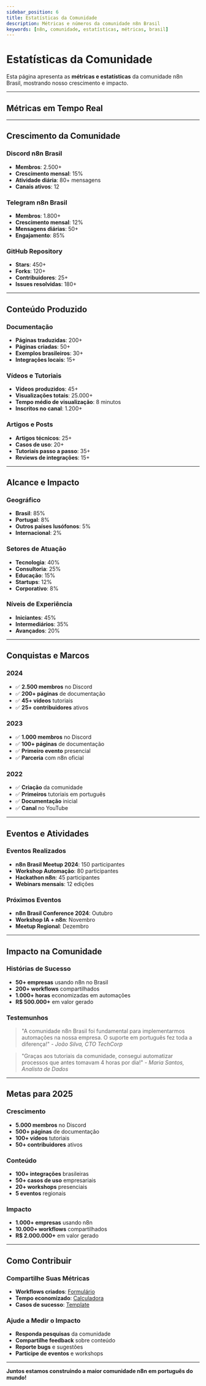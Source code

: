 ---
sidebar_position: 6
title: Estatísticas da Comunidade
description: Métricas e números da comunidade n8n Brasil
keywords: [n8n, comunidade, estatísticas, métricas, brasil]
---


# <IonicIcon name="analytics-outline" size={32} color="#ea4b71" /> Estatísticas da Comunidade

Esta página apresenta as **métricas e estatísticas** da comunidade n8n Brasil, mostrando nosso crescimento e impacto.

---

## <IonicIcon name="trending-up-outline" size={24} color="#10b981" /> Métricas em Tempo Real

<CommunityStats loading={false} />

---

## <IonicIcon name="people-outline" size={24} color="#06b6d4" /> Crescimento da Comunidade

### **Discord n8n Brasil**
- **Membros**: 2.500+
- **Crescimento mensal**: 15%
- **Atividade diária**: 80+ mensagens
- **Canais ativos**: 12

### **Telegram n8n Brasil**
- **Membros**: 1.800+
- **Crescimento mensal**: 12%
- **Mensagens diárias**: 50+
- **Engajamento**: 85%

### **GitHub Repository**
- **Stars**: 450+
- **Forks**: 120+
- **Contribuidores**: 25+
- **Issues resolvidas**: 180+

---

## <IonicIcon name="document-text-outline" size={24} color="#8b5cf6" /> Conteúdo Produzido

### **Documentação**
- **Páginas traduzidas**: 200+
- **Páginas criadas**: 50+
- **Exemplos brasileiros**: 30+
- **Integrações locais**: 15+

### **Vídeos e Tutoriais**
- **Vídeos produzidos**: 45+
- **Visualizações totais**: 25.000+
- **Tempo médio de visualização**: 8 minutos
- **Inscritos no canal**: 1.200+

### **Artigos e Posts**
- **Artigos técnicos**: 25+
- **Casos de uso**: 20+
- **Tutoriais passo a passo**: 35+
- **Reviews de integrações**: 15+

---

## <IonicIcon name="globe-outline" size={24} color="#f59e0b" /> Alcance e Impacto

### **Geográfico**
- **Brasil**: 85%
- **Portugal**: 8%
- **Outros países lusófonos**: 5%
- **Internacional**: 2%

### **Setores de Atuação**
- **Tecnologia**: 40%
- **Consultoria**: 25%
- **Educação**: 15%
- **Startups**: 12%
- **Corporativo**: 8%

### **Níveis de Experiência**
- **Iniciantes**: 45%
- **Intermediários**: 35%
- **Avançados**: 20%

---

## <IonicIcon name="trophy-outline" size={24} color="#ea4b71" /> Conquistas e Marcos

### **2024**
- ✅ **2.500 membros** no Discord
- ✅ **200+ páginas** de documentação
- ✅ **45+ vídeos** tutoriais
- ✅ **25+ contribuidores** ativos

### **2023**
- ✅ **1.000 membros** no Discord
- ✅ **100+ páginas** de documentação
- ✅ **Primeiro evento** presencial
- ✅ **Parceria** com n8n oficial

### **2022**
- ✅ **Criação** da comunidade
- ✅ **Primeiros** tutoriais em português
- ✅ **Documentação** inicial
- ✅ **Canal** no YouTube

---

## <IonicIcon name="calendar-outline" size={24} color="#84cc16" /> Eventos e Atividades

### **Eventos Realizados**
- **n8n Brasil Meetup 2024**: 150 participantes
- **Workshop Automação**: 80 participantes
- **Hackathon n8n**: 45 participantes
- **Webinars mensais**: 12 edições

### **Próximos Eventos**
- **n8n Brasil Conference 2024**: Outubro
- **Workshop IA + n8n**: Novembro
- **Meetup Regional**: Dezembro

---

## <IonicIcon name="heart-outline" size={24} color="#ef4444" /> Impacto na Comunidade

### **Histórias de Sucesso**
- **50+ empresas** usando n8n no Brasil
- **200+ workflows** compartilhados
- **1.000+ horas** economizadas em automações
- **R$ 500.000+** em valor gerado

### **Testemunhos**
> "A comunidade n8n Brasil foi fundamental para implementarmos automações na nossa empresa. O suporte em português fez toda a diferença!" - *João Silva, CTO TechCorp*

> "Graças aos tutoriais da comunidade, consegui automatizar processos que antes tomavam 4 horas por dia!" - *Maria Santos, Analista de Dados*

---

## <IonicIcon name="rocket-outline" size={24} color="#8b5cf6" /> Metas para 2025

### **Crescimento**
- **5.000 membros** no Discord
- **500+ páginas** de documentação
- **100+ vídeos** tutoriais
- **50+ contribuidores** ativos

### **Conteúdo**
- **100+ integrações** brasileiras
- **50+ casos de uso** empresariais
- **20+ workshops** presenciais
- **5 eventos** regionais

### **Impacto**
- **1.000+ empresas** usando n8n
- **10.000+ workflows** compartilhados
- **R$ 2.000.000+** em valor gerado

---

## <IonicIcon name="stats-chart-outline" size={24} color="#06b6d4" /> Como Contribuir

### **Compartilhe Suas Métricas**
- **Workflows criados**: [Formulário](https://forms.gle/exemplo)
- **Tempo economizado**: [Calculadora](https://n8n-brasil.github.io/calculadora)
- **Casos de sucesso**: [Template](https://github.com/exemplo/template)

### **Ajude a Medir o Impacto**
- **Responda pesquisas** da comunidade
- **Compartilhe feedback** sobre conteúdo
- **Reporte bugs** e sugestões
- **Participe de eventos** e workshops

---

**<IonicIcon name="chart-line-outline" size={16} color="#ea4b71" /> Juntos estamos construindo a maior comunidade n8n em português do mundo!** 